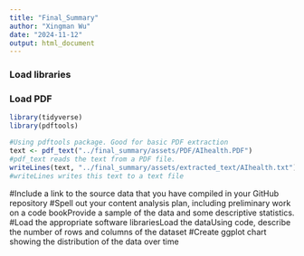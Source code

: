 ```yaml
---
title: "Final_Summary"
author: "Xingman Wu"
date: "2024-11-12"
output: html_document
---
```

### Load libraries
### Load PDF
```r
library(tidyverse)
library(pdftools)

#Using pdftools package. Good for basic PDF extraction
text <- pdf_text("../final_summary/assets/PDF/AIhealth.PDF")
#pdf_text reads the text from a PDF file.
writeLines(text, "../final_summary/assets/extracted_text/AIhealth.txt")
#writeLines writes this text to a text file
```

#Include a link to the source data that you have compiled in your GitHub repository
#Spell out your content analysis plan, including preliminary work on a code bookProvide a sample of the data and some descriptive statistics.
#Load the appropriate software librariesLoad the dataUsing code, describe the number of rows and columns of the dataset
#Create ggplot chart showing the distribution of the data over time
```r

```


```r

```


